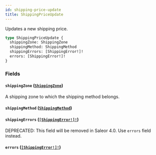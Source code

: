 ```yaml
---
id: shipping-price-update
title: ShippingPriceUpdate
---
```


Updates a new shipping price.

```graphql
type ShippingPriceUpdate {
  shippingZone: ShippingZone
  shippingMethod: ShippingMethod
  shippingErrors: [ShippingError!]!
  errors: [ShippingError!]!
}
```

### Fields

#### `shippingZone` ([`ShippingZone`](/docs/developer/api-reference/objects/shipping-zone))

A shipping zone to which the shipping method belongs.

#### `shippingMethod` ([`ShippingMethod`](/docs/developer/api-reference/objects/shipping-method))

#### `shippingErrors` ([`[ShippingError!]!`](/docs/developer/api-reference/objects/shipping-error))

<span class="badge badge--warning">DEPRECATED: This field will be removed in Saleor 4.0. Use `errors` field instead.</span>

#### `errors` ([`[ShippingError!]!`](/docs/developer/api-reference/objects/shipping-error))
